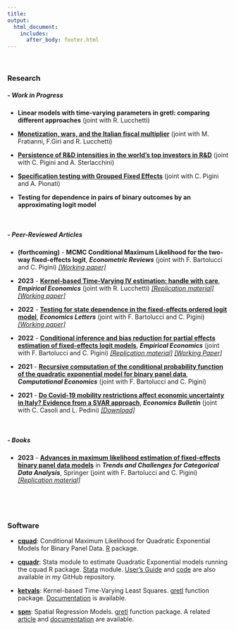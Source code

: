```yaml
---
title:
output: 
  html_document:
    includes:
      after_body: footer.html
---
```



<p>&nbsp;</p>

### **Research [<i class="ai ai-google-scholar"></i>](https://scholar.google.com/citations?user=9AqXyqQAAAAJ&hl=it&oi=sra){target="_blank"} [ <i class="ai ai-ideas-repec"></i>](https://ideas.repec.org/f/pva895.html){target="_blank"} **



##### ***-  Work in Progress***

* **Linear models with time-varying parameters in gretl: comparing different approaches** (joint with R. Lucchetti)


* [**Monetization, wars, and the Italian fiscal multiplier**](http://docs.dises.univpm.it/web/quaderni/pdfmofir/Mofir176.pdf){target="_blank"} (joint with M. Fratianni, F.Giri and R. Lucchetti) 


* [**Persistence of R&D intensities in the world’s top investors in R&D**](http://docs.dises.univpm.it/web/quaderni/pdf/480.pdf){target="_blank"} (joint with C. Pigini and A. Sterlacchini)


* [**Specification testing with Grouped Fixed Effects**](https://mpra.ub.uni-muenchen.de/117821/1/GFEtest_072023.pdf){target="_blank"} (joint with C. Pigini and A. Pionati)


* **Testing for dependence in pairs of binary outcomes by an approximating logit model**

<p>&nbsp;</p>

##### ***-  Peer-Reviewed Articles***



* **(forthcoming)** -  **MCMC Conditional Maximum Likelihood for the two-way fixed-effects logit**, ***Econometric Reviews*** (joint with F. Bartolucci and C. Pigini) [*[Working paper]*](https://mpra.ub.uni-muenchen.de/110034/1/MPRA_paper_110034.pdf){target="_blank"} 

* **2023** - [**Kernel-based Time-Varying IV estimation: handle with care**](https://link.springer.com/article/10.1007/s00181-023-02450-6){target="_blank"}, ***Empirical Economics*** (joint with R. Lucchetti) [*[Replication material]*](https://github.com/fravale/replication_gkm){target="_blank"} [*[Working paper]*](https://mpra.ub.uni-muenchen.de/110033/1/MPRA_paper_110033.pdf){target="_blank"} 

* **2022** - [**Testing for state dependence in the fixed-effects
ordered logit model**](https://doi.org/10.1016/j.econlet.2022.110964){target="_blank"}, ***Economics Letters*** (joint with F. Bartolucci and C. Pigini) [*[Working paper]*](https://mpra.ub.uni-muenchen.de/113890/1/MPRA_paper_113890.pdf){target="_blank"}


* **2022** - [**Conditional inference and bias reduction for partial effects estimation of fixed-effects logit models**](https://doi.org/10.1007/s00181-022-02313-6){target="_blank"},  ***Empirical Economics*** (joint with F. Bartolucci and C. Pigini) [*[Replication material]*](https://github.com/fravale/replication_ape_logit){target="_blank"} [*[Working Paper]*](https://mpra.ub.uni-muenchen.de/110031/1/MPRA_paper_110031.pdf){target="_blank"}

* **2021** - [**Recursive computation of the conditional probability function of the quadratic exponential model for binary panel data**](https://doi.org/10.1007/s10614-021-10218-2){target="_blank"}, ***Computational Economics*** (joint with F. Bartolucci and C. Pigini)    

* **2021** - [**Do Covid-19 mobility restrictions affect economic uncertainty in Italy? Evidence from a SVAR approach**](http://www.accessecon.com/pubs/eb/default.aspx?topic=Abstract&PaperID=EB-21-00637){target="_blank"}, ***Economics Bulletin*** (joint with C. Casoli and L. Pedini) [*[Download]*](http://www.accessecon.com/Pubs/EB/2021/Volume41/EB-21-V41-I4-P209.pdf){target="_blank"}

<p>&nbsp;</p>

##### ***-  Books***
* **2023** - [**Advances in maximum likelihood estimation of fixed-effects binary panel data models**](https://link.springer.com/chapter/10.1007/978-3-031-31186-4_9){target="_blank"} in ***Trends and Challenges for Categorical Data Analysis***, Springer (joint with F. Bartolucci and C. Pigini) [*[Replication material]*](https://github.com/fravale/replication_fe_dyn_logit){target="_blank"}

<p>&nbsp;</p>


<p>&nbsp;</p>

### **Software**


* [**cquad**](https://cran.r-project.org/web/packages/cquad/index.html){target="_blank"}: Conditional Maximum Likelihood for Quadratic Exponential Models for Binary Panel Data. [R](https://www.r-project.org/){target="_blank"} package.

* [**cquadr**](https://ideas.repec.org/c/boc/bocode/s458852.html){target="_blank"}: Stata module to estimate Quadratic Exponential models running the cquad R package. [Stata](https://www.stata.com/){target="_blank"} module. [User's Guide](https://github.com/fravale/cquadr/blob/master/cquadr-guide.pdf){target="_blank"} and [code](https://github.com/fravale/cquadr){target="_blank"} are also available in my GitHub repository.

* [**ketvals**](http://gretl.sourceforge.net/current_fnfiles/ketvals.zip): Kernel-based Time-Varying Least Squares. [gretl](http://gretl.sourceforge.net/){target="_blank"} function package. [Documentation](http://gretl.sourceforge.net/current_fnfiles/unzipped/ketvals.pdf){target="_blank"} is available.

* [**spm**](http://gretl.sourceforge.net/current_fnfiles/spm.zip): Spatial Regression Models. [gretl](http://gretl.sourceforge.net/){target="_blank"} function package. A related [article](http://www.fedoa.unina.it/12338/1/GRETL2019.pdf#page=33){target="_blank"} and [documentation](http://gretl.sourceforge.net/current_fnfiles/unzipped/spm.pdf){target="_blank"} are available.
